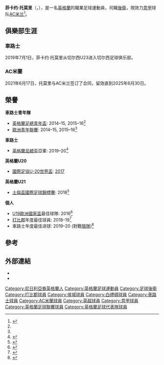 {{noteTA
|G1=Football
|G2=uefa
|1=zh-hans:托莫里;zh-hk:湯姆利;zh-tw:托莫里;
}}

{{Infobox football biography
| name           = 菲卡约·托莫里<br>Fikayo Tomori
| image          = Tomori vs Liverpool 2019 (cropped).jpg
| image_size     = 
| caption        = 2019年托莫里为[[車路士足球會|車路士]]效力的时候
| fullname       = Oluwafikayomi Oluwadamilola Tomori<ref>{{cite web|title=FIFA U-20 World Cup Korea Republic 2017: List of Players|url=http://www.fifadata.com/document/FWYC/2017/pdf/FWYC_2017_SquadLists.pdf|publisher=[[FIFA|FIFA]]|date=25 May 2017|access-date=8 October 2017}}</ref>
| birth_date     = {{birth date and age|1997|12|19|df=y}}<ref name="11v11">{{cite web |title=Fikayo Tomori |url=https://www.11v11.com/players/fikayo-tomori-252086/|publisher=11v11 |access-date=8 October 2017}}</ref>
| birth_place    = {{CAN}}[[亞伯達省|亞伯達省]][[卡加利|卡加利]]
| height         = {{height|m=1.85}}<ref name="11v11"/>
| position       = [[後衛|後衛]]
| currentclub    = [[AC米兰|AC米兰]]
| clubnumber     = 23
| youthyears1    = 2005–2016
| youthclubs1    = [[車路士足球會|車路士]]
| years1         = 2016–2021
| clubs1         = [[車路士足球會|車路士]]
| caps1          = 17
| goals1         = 1
| years2         = 2017
| clubs2         = → [[白禮頓足球會|白禮頓]] (外借)
| caps2          = 9
| goals2         = 0    
| years3         = 2017–2018
| clubs3         = → [[侯城足球會|侯城]] (外借)
| caps3          = 25
| goals3         = 0
| years4         = 2018–2019
| clubs4         = → [[打比郡足球會|打比郡]] (外借)
| caps4          = 44
| goals4         = 1 
| years5         = 2021
| clubs5         = → [[AC米兰|AC米兰]] (外借)
| caps5          = 17
| goals5         = 1
| years6         = 2021-
| clubs6        = [[AC米兰|AC米兰]] 
| caps6         = 31
| goals6         =0
| nationalyears1 = 2016
| nationalteam1  = [[加拿大20歲以下足球代表隊|加拿大U20]]
| nationalcaps1  = 3
| nationalgoals1 = 0
| nationalyears2 = 2016
| nationalteam2  = [[英格蘭19歲以下足球代表隊|英格蘭U19]]
| nationalcaps2  = 5
| nationalgoals2 = 0
| nationalyears3 = 2016–2017
| nationalteam3  = [[英格蘭20歲以下足球代表隊|英格蘭U20]]
| nationalcaps3  = 15
| nationalgoals3 = 0
| nationalyears4 = 2017–2019
| nationalteam4  = [[英格蘭21歲以下足球代表隊|英格蘭U21]]
| nationalcaps4  = 15
| nationalgoals4 = 0
| nationalyears5 = 2019–
| nationalteam5  = [[英格蘭足球代表隊|英格蘭]]
| nationalcaps5  = 3
| nationalgoals5 = 0
| club-update    = 2022年5月23日
| ntupdate       = 2022年6月11日
}}
'''菲卡约·托莫里'''（{{lang-en|'''Oluwafikayomi Oluwadamilola''' "'''Fikayo'''" '''Tomori'''}}，{{bd|1997年|12月19日||}}），是一名[[英格蘭|英格蘭]]的職業足球運動員，司職[[後衛|後衛]]，現效力[[意甲|意甲]]球队[[AC米兰|AC米兰]]<ref>{{cite web|title=Fikayo Tomori|url=https://www.chelseafc.com/en/teams/first-team/fikayo-tomori|website=chelseafc.com|access-date=10 September 2019}}</ref>。

==俱樂部生涯==
===車路士===
2019年7月1日，菲卡约·托莫里从切尔西U23进入切尔西足球俱乐部。

===AC米蘭===
2021年6月17日，托莫里与AC米兰签订了合同，留效直到2025年6月30日。

==榮譽==
'''車路士青年隊'''
*[[英格蘭足總青年盃|英格蘭足總青年盃]]: 2014–15, 2015–16<ref name="Fikayo Tomori"/>
*[[歐洲青年聯賽|歐洲青年聯賽]]: 2014–15, 2015–16<ref name="Fikayo Tomori"/>

'''車路士'''
*[[英格蘭足總盃|英格蘭足總盃]]亞軍: 2019–20<ref>{{cite news |url=https://www.bbc.co.uk/sport/football/53546100 |title=Arsenal 2–1 Chelsea |first=Phil |last=McNulty |website=BBC Sport |date=1 August 2020 |access-date=1 August 2020}}</ref>

'''英格蘭U20'''
*[[國際足協U-20世界盃|國際足協U-20世界盃]]: [[2017年國際足協U-20世界盃|2017]]{{citation needed|date=June 2019}}

'''英格蘭U21'''
*[[土倫盃國際足球錦標賽|土倫盃國際足球錦標賽]]: 2018<ref>{{cite web |url=http://www.thefa.com/news/2018/jun/09/engvmextoulon090618 |title=Final fightback takes England U21S to Toulon hat-trick with win over Mexico |publisher=The Football Association |date=9 June 2018 |access-date=10 June 2019}}</ref>

'''個人'''
*[[歐洲U-19足球錦標賽|U19歐洲國家盃]]最佳球隊: 2016<ref>{{cite web|title=Technical Reportfinals|url=http://www.uefa.com/under19/season=2016/technical-report/tr-under19-2016.pdf|publisher=UEFA|access-date=24 October 2016}}</ref>
*[[打比郡足球會|打比郡]]年度最佳球員: 2018–19<ref>{{cite web|title=Tomori wins Jack Stamps Player of the Year Award|url=https://www.dcfc.co.uk/news/2019/04/tomori-wins-jack-stamps-player-of-the-season-award|publisher=Derby County F.C.|access-date=23 April 2019}}</ref>
*車路士年度最佳进球: 2019–20 (對戰[[狼隊足球會|狼隊]])<ref>{{cite web|title=Tomori wins Goal of the season|url=https://www.dcfc.co.uk/news/2019/04/tomori-wins-jack-stamps-player-of-the-season-award|publisher=Chelsea F.C.|access-date=25 August 2020}}</ref>

==參考==
{{reflist}}

==外部連結==
*{{Soccerbase}}
*{{Canada Soccer player|3469}}

{{AC米兰球员名单}}

{{DEFAULTSORT:Tomori, Fikayo}}
[[Category:尼日利亞裔英格蘭人|Category:尼日利亞裔英格蘭人]]
[[Category:英格蘭足球運動員|Category:英格蘭足球運動員]]

[[Category:足球後衛|Category:足球後衛]]
[[Category:打比郡球員|Category:打比郡球員]]
[[Category:侯城球員|Category:侯城球員]]
[[Category:白禮頓球員|Category:白禮頓球員]]
[[Category:車路士球員|Category:車路士球員]]
[[Category:AC米蘭球員|Category:AC米蘭球員]]
[[Category:英超球員|Category:英超球員]]
[[Category:意甲球員|Category:意甲球員]]
[[Category:英格蘭足球聯賽球員|Category:英格蘭足球聯賽球員]]
[[Category:英格蘭足球代表隊球員|Category:英格蘭足球代表隊球員]]